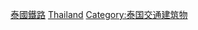 {{Commonscat|Train stations in Thailand}}
[[Category:泰國鐵路|]]
[[Category:各國鐵路車站|Thailand]]
[[Category:泰国交通建筑物|Category:泰国交通建筑物]]